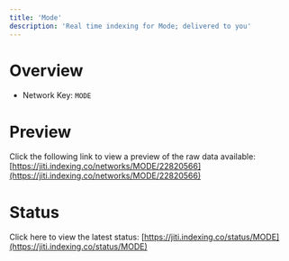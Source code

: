 ```yaml
---
title: 'Mode'
description: 'Real time indexing for Mode; delivered to you'
---
```


# Overview
- Network Key: `MODE`

# Preview
Click the following link to view a preview of the raw data available: [https://jiti.indexing.co/networks/MODE/22820566](https://jiti.indexing.co/networks/MODE/22820566)

# Status
Click here to view the latest status: [https://jiti.indexing.co/status/MODE](https://jiti.indexing.co/status/MODE)

